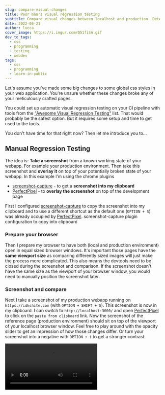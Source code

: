 ```yaml
---
slug: compare-visual-changes
title: Poor man's visual regression testing
subtitle: Compare visual changes between localhost and production. Detect CSS changes
date: 2022-06-21
author: lucca
cover_image: https://i.imgur.com/Q51fiSA.gif
dev_to_tags:
  - css
  - programming
  - testing
  - webdev
tags:
  - css
  - programming
  - learn-in-public
---
```


Let's assume you've made some big changes to some global css styles in your web application.
You're unsure whether these changes broke any of your meticulously crafted pages.

You could set up automatic visual regression testing on your CI pipeline with tools from the ["Awesome Visual Regression Testing"](https://github.com/mojoaxel/awesome-regression-testing) list.
That would probably be the safest option. But it requires some setup and time to get used to the tools.

You don't have time for that right now? Then let me introduce you to...

## Manual Regression Testing
The idea is: **Take a screenshot** from a known working state of your webapp. For example your production environment. Then take this screenshot and **overlay it** on top of your potentially broken state of your webapp.
In this example I'm using the chrome plugins
* [screenshot-capture](https://chrome.google.com/webstore/detail/screenshot-capture/giabbpobpebjfegnpcclkocepcgockkc) - to get a **screenshot into my clipboard**
* [PerfectPixel](https://chrome.google.com/webstore/detail/perfectpixel-by-welldonec/dkaagdgjmgdmbnecmcefdhjekcoceebi) - to **overlay the screenshot** on top of the development page

First I configured [screenshot-capture](https://chrome.google.com/webstore/detail/screenshot-capture/giabbpobpebjfegnpcclkocepcgockkc) to copy the screenshot into my clipboard and to use a different shortcut as the default one (`OPTION + S`) was already occupied by [PerfectPixel](https://chrome.google.com/webstore/detail/perfectpixel-by-welldonec/dkaagdgjmgdmbnecmcefdhjekcoceebi).
<ImgWithText url="https://imgur.com/mCE76DH">screenshot-capture plugin configuration to copy into clipboard</ImgWithText>

### Prepare your browser
Then I prepare my browser to have both (local and production environment) open in equal sized browser windows.
It's important those pages have the **same viewport size** as comparing differently sized images will just make the process more complicated.
This also means the devtools need to be closed during the screenshot and comparison.
If the screenshot doesn't have the same size as the viewport of your browser window, you would need to manually position the screenshot later.

### Screenshot and compare
Next I take a screenshot of my production webapp running on `https://idkshite.com` (with `OPTION + SHIFT + S`).
This screenshot is now in my clipboard. I can switch to `http://localhost:3000/` and open [PerfectPixel](https://chrome.google.com/webstore/detail/perfectpixel-by-welldonec/dkaagdgjmgdmbnecmcefdhjekcoceebi) to click on the `paste from clipboard` link.
Now the screenshot of the reference page (production environment) should sit on top of the viewport of your localhost browser window.
Feel free to play around with the opacity slider to get an impression of how those changes differ.
Or turn your screenshot into a negative with `OPTION + i` to get a stronger contrast.

<Video src="https://idkshite.s3.eu-central-1.amazonaws.com/videos/compare-visual-changes.mp4"/>

In the long run I would probably invest in some automated regression testing, but as a provisional arrangement it's way more reliable than just glancing over visual changes. 👨‍🎨
